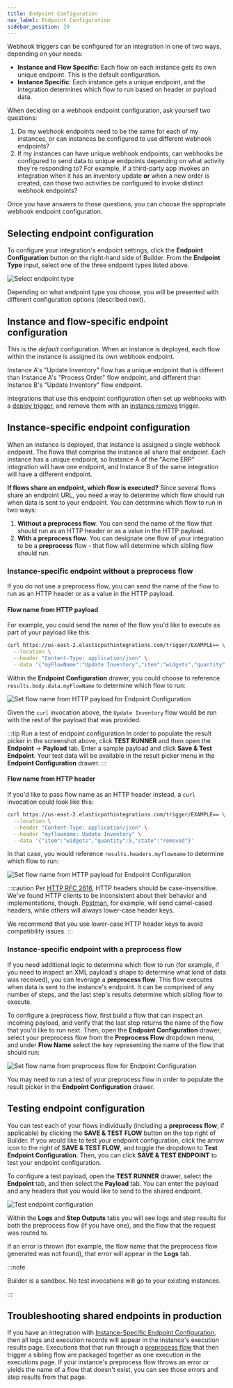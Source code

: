 ```yaml
---
title: Endpoint Configuration
nav_label: Endpoint Configuration
sidebar_position: 20
---
```


Webhook triggers can be configured for an integration in one of two ways, depending on your needs:

- **Instance and Flow Specific**: Each flow on each instance gets its own unique endpoint. This is the default configuration.
- **Instance Specific**: Each instance gets a unique endpoint, and the integration determines which flow to run based on header or payload data.

When deciding on a webhook endpoint configuration, ask yourself two questions:

1. Do my webhook endpoints need to be the same for each of my instances, or can instances be configured to use different webhook endpoints?
1. If my instances can have unique webhook endpoints, can webhooks be configured to send data to unique endpoints depending on what activity they're responding to?
   For example, if a third-party app invokes an integration when it has an inventory update **or** when a new order is created, can those two activities be configured to invoke distinct webhook endpoints?

Once you have answers to those questions, you can choose the appropriate webhook endpoint configuration.

## Selecting endpoint configuration

To configure your integration's endpoint settings, click the **Endpoint Configuration** button on the right-hand side of Builder.
From the **Endpoint Type** input, select one of the three endpoint types listed above.

![Select endpoint type](/assets/select-endpoint-type.png)

Depending on what endpoint type you choose, you will be presented with different configuration options (described next).

## Instance and flow-specific endpoint configuration

This is the *default* configuration.
When an instance is deployed, each flow within the instance is assigned its own webhook endpoint.

Instance A's "Update Inventory" flow has a unique endpoint that is different than Instance A's "Process Order" flow endpoint, and different than Instance B's "Update Inventory" flow endpoint.

Integrations that use this endpoint configuration often set up webhooks with a [deploy trigger](/docs/composer/builder/integrations/integrations-triggers/how-to-use-integration-triggers#instance-deploy-trigger), and remove them with an [instance remove](/docs/composer/builder/integrations/integrations-triggers/how-to-use-integration-triggers#instance-remove-trigger) trigger.

## Instance-specific endpoint configuration

When an instance is deployed, that instance is assigned a single webhook endpoint.
The flows that comprise the instance all share that endpoint.
Each instance has a unique endpoint, so Instance A of the "Acme ERP" integration will have one endpoint, and Instance B of the same integration will have a different endpoint.

**If flows share an endpoint, which flow is executed?**
Since several flows share an endpoint URL, you need a way to determine which flow should run when data is sent to your endpoint.
You can determine which flow to run in two ways:

1. **Without a preprocess flow**. You can send the name of the flow that should run as an HTTP header or as a value in the HTTP payload.
1. **With a preprocess flow**. You can designate one flow of your integration to be a **preprocess** flow - that flow will determine which sibling flow should run.

### Instance-specific endpoint without a preprocess flow

If you do not use a preprocess flow, you can send the name of the flow to run as an HTTP header or as a value in the HTTP payload.

#### Flow name from HTTP payload

For example, you could send the name of the flow you'd like to execute as part of your payload like this:

```bash {2} title="Determine flow name from HTTP payload"
curl https://us-east-2.elasticpathintegrations.com/trigger/EXAMPLE== \
  --location \
  --header "Content-Type: application/json" \
  --data '{"myFlowName":"Update Inventory","item":"widgets","quantity":5,"state":"removed"}'
```

Within the **Endpoint Configuration** drawer, you could choose to reference `results.body.data.myFlowName` to determine which flow to run:

![Set flow name from HTTP payload for Endpoint Configuration](/assets/flow-name-from-payload.png)

Given the `curl` invocation above, the `Update Inventory` flow would be run with the rest of the payload that was provided.

:::tip
Run a test of endpoint configuration
In order to populate the result picker in the screenshot above, click **TEST RUNNER** and then open the **Endpoint** -> **Payload** tab.
Enter a sample payload and click **Save & Test Endpoint**.
Your test data will be available in the result picker menu in the **Endpoint Configuration** drawer.
:::

#### Flow name from HTTP header

If you'd like to pass flow name as an HTTP header instead, a `curl` invocation could look like this:

```bash {4} title="Determine flow name from an HTTP header"
curl https://us-east-2.elasticpathintegrations.com/trigger/EXAMPLE== \
  --location \
  --header "Content-Type: application/json" \
  --header "myflowname: Update Inventory" \
  --data '{"item":"widgets","quantity":5,"state":"removed"}'
```

In that case, you would reference `results.headers.myflowname` to determine which flow to run:

![Set flow name from HTTP payload for Endpoint Configuration](/assets/flow-name-from-payload.png)

:::caution 
Per [HTTP RFC 2616](https://datatracker.ietf.org/doc/html/rfc2616#section-4.2), HTTP headers should be case-insensitive.
We've found HTTP clients to be inconsistent about their behavior and implementations, though.
[Postman](https://www.postman.com/), for example, will send camel-cased headers, while others will always lower-case header keys.

We recommend that you use lower-case HTTP header keys to avoid compatibility issues.
:::

### Instance-specific endpoint with a preprocess flow

If you need additional logic to determine which flow to run (for example, if you need to inspect an XML payload's shape to determine what kind of data was received), you can leverage a **preprocess flow**.
This flow executes when data is sent to the instance's endpoint.
It can be comprised of any number of steps, and the last step's results determine which sibling flow to execute.

To configure a preprocess flow, first build a flow that can inspect an incoming payload, and verify that the last step returns the name of the flow that you'd like to run next.
Then, open the **Endpoint Configuration** drawer, select your preprocess flow from the **Preprocess Flow** dropdown menu, and under **Flow Name** select the key representing the name of the flow that should run:

![Set flow name from preprocess flow for Endpoint Configuration](/assets/flow-name-from-preprocess-flow.png)

You may need to run a test of your preprocess flow in order to populate the result picker in the **Endpoint Configuration** drawer.

## Testing endpoint configuration

You can test each of your flows individually (including a **preprocess flow**, if applicable) by clicking the **SAVE & TEST FLOW** button on the top right of Builder.
If you would like to test your endpoint configuration, click the arrow icon to the right of **SAVE & TEST FLOW**, and toggle the dropdown to **Test Endpoint Configuration**.
Then, you can click **SAVE & TEST ENDPOINT** to test your endpoint configuration.

To configure a test payload, open the **TEST RUNNER** drawer, select the **Endpoint** tab, and then select the **Payload** tab.
You can enter the payload and any headers that you would like to send to the shared endpoint.

![Test endpoint configuration](/assets/test-endpoint-config-payload.png)

Within the **Logs** and **Step Outputs** tabs you will see logs and step results for both the preprocess flow (if you have one), and the flow that the request was routed to.

If an error is thrown (for example, the flow name that the preprocess flow generated was not found), that error will appear in the **Logs** tab.

:::note

Builder is a sandbox. No test invocations will go to your existing instances.

:::

## Troubleshooting shared endpoints in production

If you have an integration with [Instance-Specific Endpoint Configuration](#instance-specific-endpoint-configuration), then all logs and execution records will appear in the instance's execution results page.
Executions that that run through a [preprocess flow](#instance-specific-endpoint-with-a-preprocess-flow) that then trigger a sibling flow are packaged together as one execution in the executions page.
If your instance's preprocess flow throws an error or yields the name of a flow that doesn't exist, you can see those errors and step results from that page.
